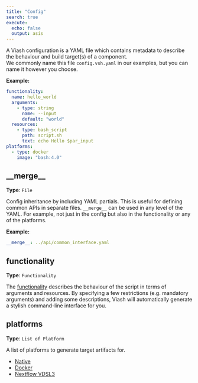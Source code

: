 ```yaml
---
title: "Config"
search: true
execute:
  echo: false
  output: asis
---
```


A Viash configuration is a YAML file which contains metadata to describe the behaviour and build target(s) of a component.  
We commonly name this file `config.vsh.yaml` in our examples, but you can name it however you choose.  


**Example:**

```yaml
functionality:
  name: hello_world
  arguments:
    - type: string
      name: --input
      default: "world"
  resources:
    - type: bash_script
      path: script.sh
      text: echo Hello $par_input
platforms:
  - type: docker
    image: "bash:4.0"

```

## \_\_merge\_\_

**Type**: `File`

Config inheritance by including YAML partials. This is useful for defining common APIs in
separate files. `__merge__` can be used in any level of the YAML. For example,
not just in the config but also in the functionality or any of the platforms.


**Example:**

```yaml
__merge__: ../api/common_interface.yaml
```

## functionality

**Type**: `Functionality`

The [functionality](/reference/config/functionality/index.html) describes the behaviour of the script in terms of arguments and resources.
By specifying a few restrictions (e.g. mandatory arguments) and adding some descriptions, Viash will automatically generate a stylish command-line interface for you.


## platforms

**Type**: `List of Platform`

A list of platforms to generate target artifacts for.

 - [Native](/reference/config/platforms/native/index.html)
 - [Docker](/reference/config/platforms/docker/index.html)
 - [Nextflow VDSL3](/reference/config/platforms/nextflow/index.html)


